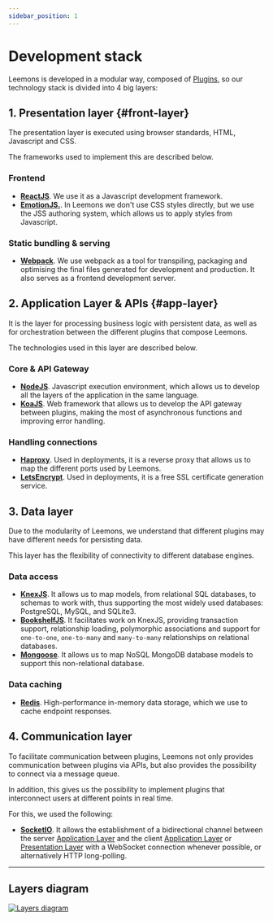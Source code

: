 ```yaml
---
sidebar_position: 1
---
```


# Development stack

Leemons is developed in a modular way, composed of [Plugins](../category/plugins), so our technology stack is divided into 4 big layers:

## 1. Presentation layer {#front-layer}

The presentation layer is executed using browser standards, HTML, Javascript and CSS.

The frameworks used to implement this are described below.

### Frontend

- [**ReactJS**](https://reactjs.org/). We use it as a Javascript development framework.
- [**EmotionJS.**](https://emotion.sh/). In Leemons we don't use CSS styles directly, but we use the JSS authoring system, which allows us to apply styles from Javascript.

### Static bundling & serving

- [**Webpack**](https://webpack.js.org). We use webpack as a tool for transpiling, packaging and optimising the final files generated for development and production. It also serves as a frontend development server.

## 2. Application Layer & APIs {#app-layer}

It is the layer for processing business logic with persistent data, as well as for orchestration between the different plugins that compose Leemons.

The technologies used in this layer are described below.

### Core & API Gateway

- [**NodeJS**](https://nodejs.org). Javascript execution environment, which allows us to develop all the layers of the application in the same language.
- [**KoaJS**](https://koajs.com). Web framework that allows us to develop the API gateway between plugins, making the most of asynchronous functions and improving error handling.

### Handling connections

- [**Haproxy**](https://www.haproxy.org). Used in deployments, it is a reverse proxy that allows us to map the different ports used by Leemons.
- [**LetsEncrypt**](https://letsencrypt.org). Used in deployments, it is a free SSL certificate generation service.

## 3. Data layer

Due to the modularity of Leemons, we understand that different plugins may have different needs for persisting data.

This layer has the flexibility of connectivity to different database engines.

### Data access

- [**KnexJS**](https://knexjs.org). It allows us to map models, from relational SQL databases, to schemas to work with, thus supporting the most widely used databases: PostgreSQL, MySQL, and SQLite3.
- [**BookshelfJS**](https://bookshelfjs.org/). It facilitates work on KnexJS, providing transaction support, relationship loading, polymorphic associations and support for `one-to-one`, `one-to-many` and `many-to-many` relationships on relational databases.
- [**Mongoose**](https://mongoosejs.com/). It allows us to map NoSQL MongoDB database models to support this non-relational database.

### Data caching

- [**Redis**](https://redis.io). High-performance in-memory data storage, which we use to cache endpoint responses.

## 4. Communication layer

To facilitate communication between plugins, Leemons not only provides communication between plugins via APIs, but also provides the possibility to connect via a message queue.

In addition, this gives us the possibility to implement plugins that interconnect users at different points in real time.

For this, we used the following:

- [**SocketIO**](https://socket.io/). It allows the establishment of a bidirectional channel between the server [Application Layer](#app-layer) and the client [Application Layer](#app-layer) or [Presentation Layer](#front-layer) with a WebSocket connection whenever possible, or alternatively HTTP long-polling.

---

## Layers diagram

<a href="../leemons-layers-diagram.pdf" target="_blank">
  <img src="../img/sys-diagram.png" alt="Layers diagram" />
</a>
